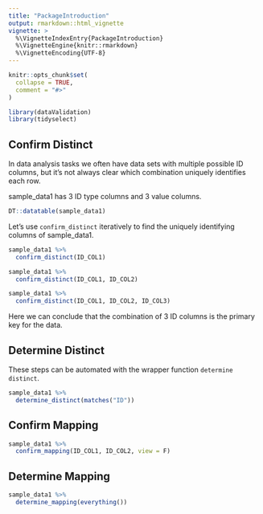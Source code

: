```yaml
---
title: "PackageIntroduction"
output: rmarkdown::html_vignette
vignette: >
  %\VignetteIndexEntry{PackageIntroduction}
  %\VignetteEngine{knitr::rmarkdown}
  %\VignetteEncoding{UTF-8}
---
```


```r
knitr::opts_chunk$set(
  collapse = TRUE,
  comment = "#>"
)
```

```r
library(dataValidation)
library(tidyselect)
```

## Confirm Distinct

In data analysis tasks we often have data sets with multiple possible ID columns, but it's not always clear which combination uniquely identifies each row.

sample_data1 has 3 ID type columns and 3 value columns.

```r
DT::datatable(sample_data1)
```
Let's use `confirm_distinct` iteratively to find the uniquely identifying columns of sample_data1.

```r
sample_data1 %>% 
  confirm_distinct(ID_COL1)
```

```r
sample_data1 %>% 
  confirm_distinct(ID_COL1, ID_COL2)
```

```r
sample_data1 %>% 
  confirm_distinct(ID_COL1, ID_COL2, ID_COL3)
```

Here we can conclude that the combination of 3 ID columns is the primary key for the data.

## Determine Distinct

These steps can be automated with the wrapper function `determine distinct`. 

```r
sample_data1 %>% 
  determine_distinct(matches("ID"))
```

## Confirm Mapping

```r
sample_data1 %>% 
  confirm_mapping(ID_COL1, ID_COL2, view = F)
```

## Determine Mapping

```r
sample_data1 %>% 
  determine_mapping(everything())
```


